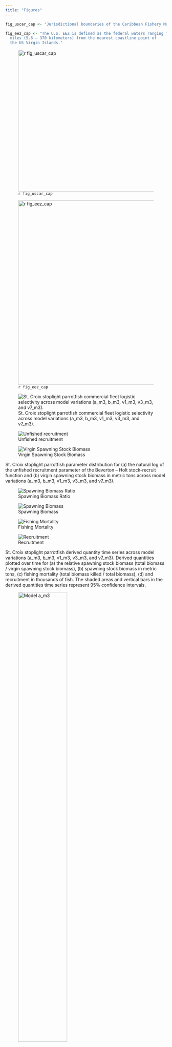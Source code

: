 ```yaml
---
title: "Figures"
---
```


```r
fig_uscar_cap <- "Jurisdictional boundaries of the Caribbean Fishery Management Council."

fig_eez_cap <- "The U.S. EEZ is defined as the federal waters ranging from 3 to 200 nautical 
  miles (5.6 – 370 kilometers) from the nearest coastline point of 
  the US Virgin Islands."
```

![`r fig_uscar_cap`](https://www.fisheries.noaa.gov/s3//styles/original/s3/dam-migration/island_group_management_areas.jpg?itok=5wvkxme2){#fig-uscar width="4.6in"}

![`r fig_eez_cap`](https://www.fisheries.noaa.gov/s3//styles/original/s3/dam-migration/carib_map_stx.jpg?itok=yeYHZ8gy){#fig-eez width="6in"}

![St. Croix stoplight parrotfish commercial fleet logistic selectivity across model variations (a_m3, b_m3, v1_m3, v3_m3, and v7_m3).](/Scenarios/plots_m3/sizeselex_fleet1.png){#fig-m3-selectivity}

::: {#fig-m3-density layout-ncol="2"}
![Unfished recruitment](/Scenarios/plots_m3/compare16_densities_SR_LN(R0).png){#fig-m3-r0}

![Virgin Spawning Stock Biomass](/Scenarios/plots_m3/compare16_densities_SSB_Virgin.png){#fig-m3-ssb-par}

St. Croix stoplight parrotfish parameter distribution for (a) the natural log of the unfished recruitment parameter of the Beverton – Holt stock-recruit function and (b) virgin spawning stock biomass in metric tons across model variations (a_m3, b_m3, v1_m3, v3_m3, and v7_m3).
:::

::: {#fig-m3-dq layout-ncol="2"}
![Spawning Biomass Ratio](/Scenarios/plots_m3_plain/compare4_Bratio_uncertainty.png){#fig-m3-ratio}

![Spawning Biomass](/Scenarios/plots_m3_plain/compare2_spawnbio_uncertainty.png){#fig-m3-ssb}

![Fishing Mortality](/Scenarios/plots_m3/compare8_Fvalue_uncertainty.png){#fig-m3-f}

![Recruitment](/Scenarios/plots_m3_plain/compare10_recruits_uncertainty.png){#fig-m3-recruits}

St. Croix stoplight parrotfish derived quantity time series across model variations (a_m3, b_m3, v1_m3, v3_m3, and v7_m3). Derived quantities plotted over time for (a) the relative spawning stock biomass (total biomass / virgin spawning stock biomass),  (b) spawning stock biomass in metric tons, (c) fishing mortality (total biomass killed / total biomass), (d) and recruitment in thousands of fish. The shaded areas and vertical bars in the derived quantities time series represent 95% confidence intervals.
:::

::: {#fig-jitter layout-ncol="2"}
![Model a_m3](/Scenarios/84_stx_f3_5cm_010641_0041_a_m3/diagnostics/jitter/Total_Likelihood.png){width="60%"}

![Model b_m3](/Scenarios/84_stx_f3_5cm_010641_0041_b_m3/diagnostics/jitter/Total_Likelihood.png){width="60%"}

![Model v1_m3](/Scenarios/84_stx_f3_5cm_010641_0041_v1_m3/diagnostics/jitter/Total_Likelihood.png){width="60%"}

![Model v3_m3](/Scenarios/84_stx_f3_5cm_010641_0041_v3_m3/diagnostics/jitter/Total_Likelihood.png){width="60%"}

![Model v7_m3](/Scenarios/84_stx_f3_5cm_010641_0041_v7_m3/diagnostics/jitter/Total_Likelihood.png){width="60%"}

St. Croix stoplight parrotfish jitter analysis total likelihood across model variations (a_m3, b_m3, v1_m3, v3_m3, and v7_m3). Each panel gives the results of 30 runs of the corresponding model variation where the starting parameter values for each run were randomly changed by 20% from each model's predicted values using a uniform distribution in cumulative normal space.
:::

::: {#fig-cpue layout-ncol="2"}
![a_m3](/Scenarios/84_stx_f3_5cm_010641_0041_a_m3/plots/index2_cpuefit_NCRMP.png)

![v1_m3](/Scenarios/84_stx_f3_5cm_010641_0041_v1_m3/plots/index2_cpuefit_NCRMP.png)

![v3_m3](/Scenarios/84_stx_f3_5cm_010641_0041_v3_m3/plots/index2_cpuefit_NCRMP.png)

![v7_m3](/Scenarios/84_stx_f3_5cm_010641_0041_v7_m3/plots/index2_cpuefit_NCRMP.png)

St. Croix stoplight parrotfish National Coral Reef Monitoring Program observed (open circles) and predicted (blue line) indices of relative abundance and associated standard errors across model variations (a_m3, v1_m3, v3_m3, and v7_m3). Model variation b_m3 is not provided as its configuration does not include an index. Lines indicate a 95% uncertainty interval around observed index values based on the model assumption of lognormal error. Model variations a_m3 and v1_m3 do not estimate recruitment deviations, while model variations v3_m3 and v7_m3 do.
:::


::: {#fig-lenfit layout-ncol="2"}
![a_m3 across all years](/Scenarios/84_stx_f3_5cm_010641_0041_a_m3/plots/comp_lenfit__aggregated_across_time.png)

![v3_m3 across all years](/Scenarios/84_stx_f3_5cm_010641_0041_v3_m3/plots/comp_lenfit__aggregated_across_time.png)

St. Croix stoplight parrotfish observed and predicted length distributions in centimeters aggregated across years for the Commercial and NCRMP length compositions for the (a) a_m3 model variation. Green lines represent predicted length compositions, while gray regions represent observed length compositions. The effective sample size used to weight the length composition data is provided by N adj (the input sample size), and N eff (the calculated effective sample size), are shown in the upper right corners. Since super years are utilized for the commercial fleet and the national coral reef monitoring survey in these model variations, the fits to annual data are not shown.
:::

::: {#fig-lenfit-b layout-ncol="2"}
![b_m3 across all years](/Scenarios/84_stx_f3_5cm_010641_0041_b_m3/plots/comp_lenfit__aggregated_across_time.png){#fig-lenfit-b-1}

![b_m3 by year](/Scenarios/84_stx_f3_5cm_010641_0041_b_m3/plots/comp_lenfit_flt2mkt0_crop.png){#fig-lenfit-b-2}

St. Croix stoplight parrotfish observed and predicted length distributions in centimeters (a) aggregated across years and (b) by year for the Commercial and NCRMP length compositions for the b_m3 model variation. Green lines represent predicted length compositions, while gray regions represent observed length compositions. The effective sample size used to weight the length composition data is provided by N adj (the input sample size), and N eff (the calculated effective sample size), are shown in the upper right corners.
:::

::: {#fig-lenfit-v1 layout-ncol="2"}
![v1_m3 across all years](/Scenarios/84_stx_f3_5cm_010641_0041_v1_m3/plots/comp_lenfit__aggregated_across_time.png){#fig-lenfit-v1-1}

![v1_m3 by year](/Scenarios/84_stx_f3_5cm_010641_0041_v1_m3/plots/comp_lenfit_flt2mkt0_crop.png){#fig-lenfit-v1-2}

St. Croix stoplight parrotfish observed and predicted length distributions in centimeters (a) aggregated across years and (b) by year for the Commercial and NCRMP length compositions for the v1_m3 model variation. Green lines represent predicted length compositions, while gray regions represent observed length compositions. The effective sample size used to weight the length composition data is provided by N adj (the input sample size), and N eff (the calculated effective sample size), are shown in the upper right corners.
:::

::: {#fig-lenfit-v7 layout-ncol="2"}
![v7_m3 across all years](/Scenarios/84_stx_f3_5cm_010641_0041_v7_m3/plots/comp_lenfit__aggregated_across_time.png){#fig-lenfit-v7-1}

![v7_m3 by year](/Scenarios/84_stx_f3_5cm_010641_0041_v7_m3/plots/comp_lenfit_flt2mkt0_crop.png){#fig-lenfit-v7-2}

St. Croix stoplight parrotfish observed and predicted length distributions in centimeters (a) aggregated across years and (b) by year for the Commercial and NCRMP length compositions for the v7_m3 model variation. Green lines represent predicted length compositions, while gray regions represent observed length compositions. The effective sample size used to weight the length composition data is provided by N adj (the input sample size), and N eff (the calculated effective sample size), are shown in the upper right corners.
:::

::: {#fig-meanlen layout-ncol="2"}
![b_m3](/Scenarios/84_stx_f3_5cm_010641_0041_b_m3/plots/comp_lenfit_data_weighting_TA1-8_NCRMP.png)

![v1_m3](/Scenarios/84_stx_f3_5cm_010641_0041_v1_m3/plots/comp_lenfit_data_weighting_TA1-8_NCRMP.png)

![v7_m3](/Scenarios/84_stx_f3_5cm_010641_0041_v7_m3/plots/comp_lenfit_data_weighting_TA1-8_NCRMP.png)

St. Croix stoplight parrotfish observed (open circles) and predicted (blue line) mean length in centimeters by year across model variations that include annual fishery-independent data without recruitment deviations (b_m3, v1_m3) and with recruitment deviations (v7_m3).
:::

::: {#fig-retro layout-ncol="2"}
![a_m3](/Scenarios/84_stx_f3_5cm_010641_0041_a_m3/diagnostics/retro/plots/retro_SSB.png){width="65%"}

![b_m3](/Scenarios/84_stx_f3_5cm_010641_0041_b_m3/diagnostics/retro/plots/retro_SSB.png){width="65%"}

![v1_m3](/Scenarios/84_stx_f3_5cm_010641_0041_v1_m3/diagnostics/retro/plots/retro_SSB.png){width="65%"}

![v3_m3](/Scenarios/84_stx_f3_5cm_010641_0041_v3_m3/diagnostics/retro/plots/retro_SSB.png){width="65%"}

![v7_m3](/Scenarios/84_stx_f3_5cm_010641_0041_v7_m3/diagnostics/retro/plots/retro_SSB.png){width="65%"}

St. Croix stoplight parrotfish retrospective analysis of spawning stock biomass (SSB) conducted by refitting models after removing five years of observation, one year at a time sequentially. Mohn's rho statistics and the corresponding "hindcast rho" measure the severity of retrospective patterns. One-year-ahead projections are denoted by color-coded dashed lines with terminal points. Grey shaded areas are the 95% confidence intervals.
:::

::: {#fig-profile-r0 layout-ncol="2"}
![a_m3](/Scenarios/84_stx_f3_5cm_010641_0041_a_m3/diagnostics/profile_r0/profile_plot_likelihood.png){width="70%"}

![b_m3](/Scenarios/84_stx_f3_5cm_010641_0041_b_m3/diagnostics/profile_r0/profile_plot_likelihood.png){width="70%"}

![v1_m3](/Scenarios/84_stx_f3_5cm_010641_0041_v1_m3/diagnostics/profile_r0/profile_plot_likelihood.png){width="70%"}

![v3_m3](/Scenarios/84_stx_f3_5cm_010641_0041_v3_m3/diagnostics/profile_r0/profile_plot_likelihood.png){width="70%"}

![v7_m3](/Scenarios/84_stx_f3_5cm_010641_0041_v7_m3/diagnostics/profile_r0/profile_plot_likelihood.png){width="70%"}

The profile likelihood for the natural log of the unfished recruitment parameter of the Beverton – Holt stock-recruit function for St. Croix stoplight parrotfish across model variations (a_m3, b_m3, v1_m3, v3_m3, and v7_m3). Each line represents the change in negative log-likelihood value for each of the data sources fit in the model across the range of fixed steepness values tested in the profile diagnostic run. 
:::

::: {#fig-profile-r0-msyspr layout-ncol="2"}
![a_m3](/Scenarios/84_stx_f3_5cm_010641_0041_a_m3/diagnostics/profile_r0/plots/profile_msyspr.png){width="70%"}

![b_m3](/Scenarios/84_stx_f3_5cm_010641_0041_b_m3/diagnostics/profile_r0/plots/profile_msyspr.png){width="70%"}

![v1_m3](/Scenarios/84_stx_f3_5cm_010641_0041_v1_m3/diagnostics/profile_r0/plots/profile_msyspr.png){width="70%"}

![v3_m3](/Scenarios/84_stx_f3_5cm_010641_0041_v3_m3/diagnostics/profile_r0/plots/profile_msyspr.png){width="70%"}

![v7_m3](/Scenarios/84_stx_f3_5cm_010641_0041_v7_m3/diagnostics/profile_r0/plots/profile_msyspr.png){width="70%"}

Estimates of the MSY proxy (based on SPR 40%) across the range of unfished recruitment values explored in the St. Croix stoplight parrotfish likelihood profile. These estimates, expressed in metric tons, are shown for model variations a_m3, b_m3, v1_m3, v3_m3, and v7_m3. 
:::

::: {#fig-profile-eqcatch layout-ncol="2"}
![a_m3](/Scenarios/84_stx_f3_5cm_010641_0041_a_m3/diagnostics/profile_eqcatch/profile_plot_likelihood.png){width="70%"}

![b_m3](/Scenarios/84_stx_f3_5cm_010641_0041_b_m3/diagnostics/profile_eqcatch/profile_plot_likelihood.png){width="70%"}

![v1_m3](/Scenarios/84_stx_f3_5cm_010641_0041_v1_m3/diagnostics/profile_eqcatch/profile_plot_likelihood.png){width="70%"}

![v3_m3](/Scenarios/84_stx_f3_5cm_010641_0041_v3_m3/diagnostics/profile_eqcatch/profile_plot_likelihood.png){width="70%"}

![v7_m3](/Scenarios/84_stx_f3_5cm_010641_0041_v7_m3/diagnostics/profile_eqcatch/profile_plot_likelihood.png){width="70%"}

The profile likelihood for the fixed initial equilibrium catch for St. Croix stoplight parrotfish across model variations (a_m3, b_m3, v1_m3, v3_m3, and v7_m3). Each line represents the change in negative log-likelihood value for each of the data sources fit in the model across the range of fixed steepness values tested in the profile diagnostic run. 
:::

::: {#fig-profile-eqcatch-msyspr layout-ncol="2"}
![a_m3](/Scenarios/84_stx_f3_5cm_010641_0041_a_m3/diagnostics/profile_eqcatch/plots/profile_msyspr.png){width="70%"}

![b_m3](/Scenarios/84_stx_f3_5cm_010641_0041_b_m3/diagnostics/profile_eqcatch/plots/profile_msyspr.png){width="70%"}

![v1_m3](/Scenarios/84_stx_f3_5cm_010641_0041_v1_m3/diagnostics/profile_eqcatch/plots/profile_msyspr.png){width="70%"}

![v3_m3](/Scenarios/84_stx_f3_5cm_010641_0041_v3_m3/diagnostics/profile_eqcatch/plots/profile_msyspr.png){width="70%"}

![v7_m3](/Scenarios/84_stx_f3_5cm_010641_0041_v7_m3/diagnostics/profile_eqcatch/plots/profile_msyspr.png){width="70%"}

Estimates of the MSY proxy (based on SPR 40%) across the range of initial equilibrium catch values explored in the St. Croix stoplight parrotfish likelihood profile. These estimates, expressed in metric tons, are shown for model variations a_m3, b_m3, v1_m3, v3_m3, and v7_m3. 
:::

::: {#fig-profile-k layout-ncol="2"}
![a_m3](/Scenarios/84_stx_f3_5cm_010641_0041_a_m3/diagnostics/profile_k/profile_plot_likelihood.png){width="70%"}

![b_m3](/Scenarios/84_stx_f3_5cm_010641_0041_b_m3/diagnostics/profile_k/profile_plot_likelihood.png){width="70%"}

![v1_m3](/Scenarios/84_stx_f3_5cm_010641_0041_v1_m3/diagnostics/profile_k/profile_plot_likelihood.png){width="70%"}

![v3_m3](/Scenarios/84_stx_f3_5cm_010641_0041_v3_m3/diagnostics/profile_k/profile_plot_likelihood.png){width="70%"}

![v7_m3](/Scenarios/84_stx_f3_5cm_010641_0041_v7_m3/diagnostics/profile_k/profile_plot_likelihood.png){width="70%"}

The profile likelihood for the steepness parameter of the Beverton – Holt stock-recruit function for St. Croix stoplight parrotfish across model variations (a_m3, b_m3, v1_m3, v3_m3, and v7_m3). Each line represents the change in negative log-likelihood value for each of the data sources fit in the model across the range of fixed steepness values tested in the profile diagnostic run. 
:::

::: {#fig-profile-k-msyspr layout-ncol="2"}
![a_m3](/Scenarios/84_stx_f3_5cm_010641_0041_a_m3/diagnostics/profile_k/plots/profile_msyspr.png){width="70%"}

![b_m3](/Scenarios/84_stx_f3_5cm_010641_0041_b_m3/diagnostics/profile_k/plots/profile_msyspr.png){width="70%"}

![v1_m3](/Scenarios/84_stx_f3_5cm_010641_0041_v1_m3/diagnostics/profile_k/plots/profile_msyspr.png){width="70%"}

![v3_m3](/Scenarios/84_stx_f3_5cm_010641_0041_v3_m3/diagnostics/profile_k/plots/profile_msyspr.png){width="70%"}

![v7_m3](/Scenarios/84_stx_f3_5cm_010641_0041_v7_m3/diagnostics/profile_k/plots/profile_msyspr.png){width="70%"}

Estimates of the MSY proxy (based on SPR 40%) across the range of steepness values explored in the St. Croix stoplight parrotfish likelihood profile. These estimates, expressed in metric tons, are shown for model variations a_m3, b_m3, v1_m3, v3_m3, and v7_m3.   
:::

::: {#fig-s4-density layout-ncol="2"}
![Unfished recruitment (r0)](/Scenarios/plots_s4/compare16_densities_SR_LN(R0).png){#fig-s4-r0}

![Virgin Spawning Stock Biomass](/Scenarios/plots_s4/compare16_densities_SSB_Virgin.png){#fig-s4-ssb-par}

St. Croix stoplight parrotfish parameter distribution for (a) the natural log of the unfished recruitment parameter of the Beverton – Holt stock-recruit function and (b) virgin spawning stock biomass in metric tons across model variations (a_m3_s4, b_m3_s4, v1_m3_s4, v3_m3_s4, and v7_m3_s4).
:::

::: {#fig-s4-dq layout-ncol="2"}
![Spawning Biomass Ratio](/Scenarios/plots_s4_plain/compare4_Bratio_uncertainty.png){#fig-s4-ratio}

![Spawning Biomass](/Scenarios/plots_s4_plain/compare2_spawnbio_uncertainty.png){#fig-s4-ssb}

![Fishing Mortality](/Scenarios/plots_s4/compare8_Fvalue_uncertainty.png){#fig-s4-f}

![Recruitment](/Scenarios/plots_s4_plain/compare10_recruits_uncertainty.png){#fig-s4-recruits}

St. Croix stoplight parrotfish derived quantity time series across model variations (a_m3_s4, b_m3_s4, v1_m3_s4, v3_m3_s4, and v7_m3_s4). Derived quantities plotted over time for (a) the relative spawning stock biomass (total biomass / virgin spawning stock biomass),  (b) spawning stock biomass in metric tons, (c) fishing mortality (total biomass killed / total biomass), (d) and recruitment in thousands of fish. The shaded areas and vertical bars in the derived quantities time series represent 95% confidence intervals.
:::

::: {#fig-s5-density layout-ncol="2"}
![Unfished recruitment (r0)](/Scenarios/plots_s5/compare16_densities_SR_LN(R0).png){#fig-s5-r0}

![Virgin Spawning Stock Biomass](/Scenarios/plots_s5/compare16_densities_SSB_Virgin.png){#fig-s5-ssb-par}

St. Croix stoplight parrotfish parameter distribution for (a) the natural log of the unfished recruitment parameter of the Beverton – Holt stock-recruit function and (b) virgin spawning stock biomass in metric tons across model variations (a_m3_s5, b_m3_s5, v1_m3_s5, v3_m3_s5, and v7_m3_s5).
:::

::: {#fig-s5-dq layout-ncol="2"}
![Spawning Biomass Ratio](/Scenarios/plots_s5_plain/compare4_Bratio_uncertainty.png){#fig-s5-ratio}

![Spawning Biomass](/Scenarios/plots_s5_plain/compare2_spawnbio_uncertainty.png){#fig-s5-ssb}

![Fishing Mortality](/Scenarios/plots_s5/compare8_Fvalue_uncertainty.png){#fig-s5-f}

![Recruitment](/Scenarios/plots_s5_plain/compare10_recruits_uncertainty.png){#fig-s5-recruits}

St. Croix stoplight parrotfish derived quantity time series across model variations (a_m3_s5, b_m3_s5, v1_m3_s5, v3_m3_s5, and v7_m3_s5). Derived quantities plotted over time for (a) the relative spawning stock biomass (total biomass / virgin spawning stock biomass),  (b) spawning stock biomass in metric tons, (c) fishing mortality (total biomass killed / total biomass), (d) and recruitment in thousands of fish. The shaded areas and vertical bars in the derived quantities time series represent 95% confidence intervals.
:::